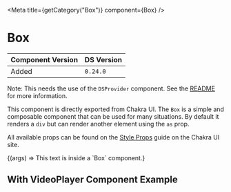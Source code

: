 

<Meta title={getCategory("Box")} component={Box} />

# Box

| Component Version | DS Version |
| ----------------- | ---------- |
| Added             | `0.24.0`   |

Note: This needs the use of the `DSProvider` component. See the
[README](https://nypl.github.io/nypl-design-system/reservoir/v1/?path=/story/chakra-ui--page#dsprovider)
for more information.

This component is directly exported from Chakra UI. The `Box` is a simple and
composable component that can be used for many situations. By default it renders
a `div` but can render another element using the `as` prop.

All available props can be found on the [Style Props](https://chakra-ui.com/docs/features/style-props)
guide on the Chakra UI site.

<Canvas>
  <Story
    name="Box"
    args={{
      padding: "s",
      bg: "var(--nypl-colors-brand-primary)",
      color: "white",
    }}
  >
    {(args) => <Box {...args}>This text is inside a `Box` component.</Box>}
  </Story>
</Canvas>

## With VideoPlayer Component Example

<Canvas>
  <DSProvider>
    <Box borderWidth="3px" padding="s" borderRadius="lg" overflow="hidden">
      <VideoPlayer
        videoId="nm-dD2tx6bk"
        videoType="youTube"
        aspectRatio="sixteenByNine"
      />
    </Box>
  </DSProvider>
</Canvas>
